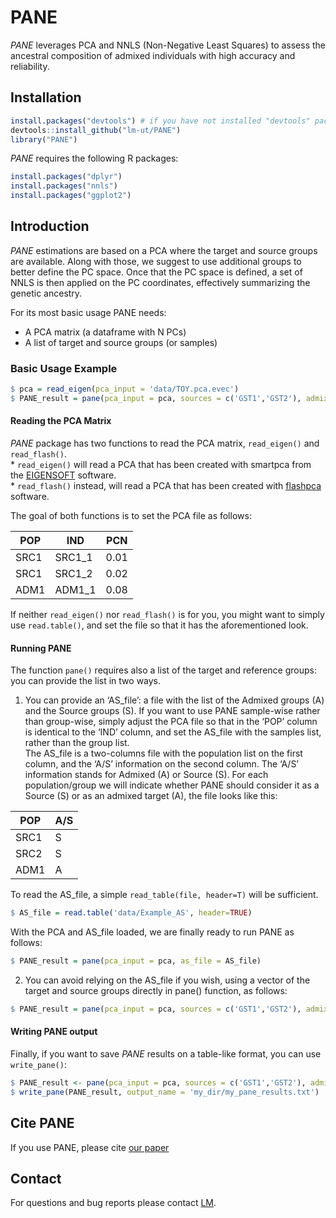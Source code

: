
# PANE

*PANE* leverages PCA and NNLS (Non-Negative Least Squares) to assess the ancestral composition of admixed individuals with high accuracy and reliability.

## Installation

```r
install.packages("devtools") # if you have not installed "devtools" package
devtools::install_github("lm-ut/PANE")
library("PANE")
```

*PANE* requires the following R packages: 

```r
install.packages("dplyr")
install.packages("nnls")
install.packages("ggplot2")
```

## Introduction

*PANE* estimations are based on a PCA where the target and source groups are available. Along with those, we suggest to use additional groups to better define the PC space. Once that the PC space is defined, a set of NNLS is then applied on the PC coordinates, effectively summarizing the genetic ancestry. 

For its most basic usage PANE needs:  

- A PCA matrix (a dataframe with N PCs)
- A list of target and source groups (or samples)

### Basic Usage Example
  
```r
$ pca = read_eigen(pca_input = 'data/TOY.pca.evec')
$ PANE_result = pane(pca_input = pca, sources = c('GST1','GST2'), admixed=c('70GST1.30GST2'))
```


#### Reading the PCA Matrix


*PANE* package has two functions to read the PCA matrix, ```read_eigen()``` and ```read_flash()```.  
* ```read_eigen()``` will read a PCA that has been created with smartpca from the [EIGENSOFT](https://github.com/DReichLab/EIG) software.  
* ```read_flash()``` instead, will read a PCA that has been created with [flashpca](https://github.com/gabraham/flashpca) software.
   
The goal of both functions is to set the PCA file as follows:  
  
| POP | IND   | PCN |
| --- | ----  | ------- |
| SRC1 | SRC1_1 | 0.01 |
| SRC1 | SRC1_2 | 0.02 |
| ADM1 | ADM1_1 | 0.08 |
  
If neither ```read_eigen()``` nor ```read_flash()``` is for you, you might want to simply use ```read.table()```, and set the file so that it has the aforementioned look.  


#### Running PANE

  
The function ```pane()``` requires also a list of the target and reference groups: you can provide the list in two ways.

1) You can provide an 'AS_file': a file with the list of the Admixed groups (A) and the Source groups (S). If you want to use PANE sample-wise rather than group-wise, simply adjust the PCA file so that in the 'POP' column is identical to the 'IND' column, and set the AS_file with the samples list, rather than the group list.   
The AS_file is a two-columns file with the population list on the first column, and the 'A/S' information on the second column. The 'A/S' information stands for Admixed (A) or Source (S). For each population/group we will indicate whether PANE should consider it as a Source (S) or as an admixed target (A), the file looks like this:  

| POP | A/S |
| --- | --- |
| SRC1 | S |
| SRC2 | S |
| ADM1 | A |

To read the AS_file, a simple ```read_table(file, header=T)``` will be sufficient.   

```r
$ AS_file = read.table('data/Example_AS', header=TRUE)
```

With the PCA and AS_file loaded, we are finally ready to run PANE as follows:

```r
$ PANE_result = pane(pca_input = pca, as_file = AS_file)
```
  
2) You can avoid relying on the AS_file if you wish, using a vector of the target and source groups directly in pane() function, as follows:
  
```r
$ PANE_result = pane(pca_input = pca, sources = c('GST1','GST2'), admixed=c('70GST1.30GST2'))
```

#### Writing PANE output
  
Finally, if you want to save *PANE* results on a table-like format, you can use ```write_pane()```:
  
```r
$ PANE_result <- pane(pca_input = pca, sources = c('GST1','GST2'), admixed=c('70GST1.30GST2'))
$ write_pane(PANE_result, output_name = 'my_dir/my_pane_results.txt')
```

## Cite PANE

If you use PANE, please cite [our paper](https://genomebiology.biomedcentral.com/articles/10.1186/s13059-025-03491-z)

## Contact

For questions and bug reports please contact [LM](mailto:ludovica.molinaro@kuleuven.be).
